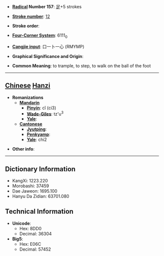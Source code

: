 * '''[[Wiktionary:Chinese radical index| Radical]] Number 157''': [[Wiktionary:Chinese radical index 足|足]]+5 strokes

* '''[[Wiktionary:Chinese total strokes index|Stroke number]]''': [[Wiktionary:Chinese total strokes index 12|12]]

* '''Stroke order''': 

* '''[[Wiktionary:Chinese four corner index|Four-Corner System]]''': 6111<sub>0</sub>

* '''[[Wiktionary:Chinese Cangjie index|Cangjie input]]''': 口一卜一心 (RMYMP)

* '''Graphical Significance and Origin''': 

* '''Common Meaning''': to trample, to step, to walk on the ball of the foot

----

== [[Chinese]] [[Hanzi]] ==

* '''Romanizations'''
** '''[[Mandarin]]'''
*** '''[[Pinyin]]''': cǐ (ci3)
*** '''[[Wade-Giles]]''': tz'u<sup>3</sup>
*** '''[[Yale]]''': 
** '''[[Cantonese]]'''
*** '''[[Jyutping]]''':
*** '''[[Penkyamp]]''': 
*** '''[[Yale]]''': chi2

* '''Other info''': 

----

== Dictionary Information ==

* KangXi: 1223.220
* Morobashi: 37459
* Dae Jaweon: 1695.100
* Hanyu Da Zidian: 63701.080

== Technical Information ==

* '''Unicode''':
** Hex: 8DD0
** Decimal: 36304
* '''Big5''':
** Hex: E06C
** Decimal: 57452